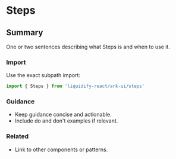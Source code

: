 # Steps
## Summary
One or two sentences describing what Steps is and when to use it.

### Import
Use the exact subpath import:

```ts
import { Steps } from 'liquidify-react/ark-ui/steps'
```

### Guidance
- Keep guidance concise and actionable.
- Include do and don't examples if relevant.

### Related
- Link to other components or patterns.
